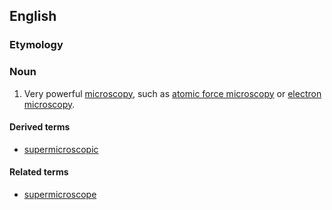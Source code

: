 ==English==
===Etymology===

{{prefix|super|microscopy}}

===Noun===
{{en-noun|-}}

#Very powerful [[microscopy]], such as [[atomic force microscopy]] or [[electron microscopy]].

====Derived terms====
*[[supermicroscopic]]

====Related terms====
*[[supermicroscope]]